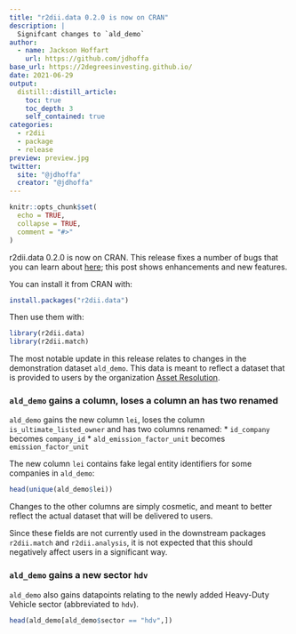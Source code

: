 ```yaml
---
title: "r2dii.data 0.2.0 is now on CRAN"
description: |
  Signifcant changes to `ald_demo`
author:
  - name: Jackson Hoffart
    url: https://github.com/jdhoffa
base_url: https://2degreesinvesting.github.io/
date: 2021-06-29
output: 
  distill::distill_article:
    toc: true
    toc_depth: 3
    self_contained: true
categories:
  - r2dii
  - package
  - release
preview: preview.jpg
twitter:
  site: "@jdhoffa"
  creator: "@jdhoffa"
---
```


```r
knitr::opts_chunk$set(
  echo = TRUE,
  collapse = TRUE,
  comment = "#>"
)
```

r2dii.data 0.2.0 is now on CRAN. This release fixes a number of bugs that you can learn about [here](https://2degreesinvesting.github.io/r2dii.data/news/index.html); this post shows enhancements and new features.

You can install it from CRAN with:

```r
install.packages("r2dii.data")
```

Then use them with:

```r
library(r2dii.data)
library(r2dii.match)
```

The most notable update in this release relates to changes in the demonstration dataset `ald_demo`. This data is meant to reflect a dataset that is provided to users by the organization [Asset Resolution](https://asset-resolution.com/).

### `ald_demo` gains a column, loses a column an has two renamed

`ald_demo` gains the new column `lei`, loses the column `is_ultimate_listed_owner` and has two columns renamed: 
* `id_company` becomes `company_id`
* `ald_emission_factor_unit` becomes `emission_factor_unit`

The new column `lei` contains fake legal entity identifiers for some companies in `ald_demo`: 

``` r
head(unique(ald_demo$lei))
```

Changes to the other columns are simply cosmetic, and meant to better reflect the actual dataset that will be delivered to users. 

Since these fields are not currently used in the downstream packages `r2dii.match` and `r2dii.analysis`, it is not expected that this should negatively affect users in a significant way. 

### `ald_demo` gains a new sector `hdv`

`ald_demo` also gains datapoints relating to the newly added Heavy-Duty Vehicle sector (abbreviated to `hdv`). 

``` r
head(ald_demo[ald_demo$sector == "hdv",])
```